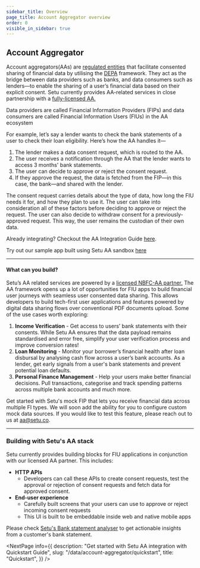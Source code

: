 ```yaml
---
sidebar_title: Overview
page_title: Account Aggregator overview
order: 0
visible_in_sidebar: true
---
```


## Account Aggregator

Account aggregators(AAs) are <a href="https://www.rbi.org.in/Scripts/bs_viewcontent.aspx?Id=3142" target="_blank">regulated entities</a> that facilitate consented sharing of financial data by utilising the <a href="http://www.niti.gov.in/node/1299" target="_blank">DEPA</a> framework. They act as the bridge between data providers such as banks, and data consumers such as lenders—to enable the sharing of a user’s financial data based on their explicit consent. Setu currently provides AA-related services in close partnership with a <a href="https://www.onemoney.in/" target="_blank">fully-licensed AA.</a>

<Callout type="highlight">
    Data providers are called Financial Information Providers (FIPs) and data
    consumers are called Financial Information Users (FIUs) in the AA ecosystem
</Callout>

<br />

For example, let’s say a lender wants to check the bank statements of a user to check their loan eligibility. Here’s how the AA handles it—

<MainImage
    src="https://storage.googleapis.com/strapi-assets/latest/AA_webpage_infographic_e88a02182f/AA_webpage_infographic_e88a02182f.png"
    alt="AA web page"
/>

1. The lender makes a data consent request, which is routed to the AA.
2. The user receives a notification through the AA that the lender wants to access 3 months' bank statements.
3. The user can decide to approve or reject the consent request.
4. If they approve the request, the data is fetched from the FIP—in this case, the bank—and shared with the lender.

The consent request carries details about the type of data, how long the FIU needs it for, and how they plan to use it. The user can take into consideration all of these factors before deciding to approve or reject the request. The user can also decide to withdraw consent for a previously-approved request. This way, the user remains the custodian of their own data.

Already integrating? Checkout the AA Integration Guide [here](https://docs.setu.co/data/account-aggregator/quickstart).

Try out our sample app built using Setu AA sandbox <a href="https://github.com/SetuHQ/account-aggregator-sample-app" target="_blank">here</a>

<hr class="primary" />

#### What can you build?

Setu’s AA related services are powered by a <a href="https://www.onemoney.in/" target="_blank">licensed NBFC-AA partner.</a> The AA framework opens up a lot of opportunities for FIU apps to build financial user journeys with seamless user consented data sharing. This allows developers to build tech-first user applications and features powered by digital data sharing flows over conventional PDF documents upload. Some of the use cases worth exploring:

1. **Income Verification** - Get access to users’ bank statements with their consents. While Setu AA ensures that the data payload remains standardised and error free, simplify your user verification process and improve conversion rates!
2. **Loan Monitoring** - Monitor your borrower’s financial health after loan disbursal by analysing cash flow across a user’s bank accounts. As a lender, get early signals from a user's bank statements and prevent potential loan defaults.
3. **Personal Finance Management** - Help your users make better financial decisions. Pull transactions, categorise and track spending patterns across multiple bank accounts and much more.

Get started with Setu's mock FIP that lets you receive financial data across multiple FI types. We will soon add the ability for you to configure custom mock data sources. If you would like to test this feature, please reach out to us at aa@setu.co.

<hr class="primary" />

### Building with Setu's AA stack

Setu currently provides building blocks for FIU applications in conjunction with our licensed AA partner. This includes:

-   **HTTP APIs**
    -   Developers can call these APIs to create consent requests, test the approval or rejection of consent requests and fetch data for approved consent.
-   **End-user experience**
    -   Carefully built screens that your users can use to approve or reject incoming consent requests
    -   This UI is built to be embeddable inside web and native mobile apps

Please check <a href="/data/account-aggregator/bank-statement-analyser" target="_blank">Setu's Bank statement analyser</a> to get actionable insights from a customer's bank statement.

<NextPage
    info={{
        description:
            "Get started with Setu AA integration with Quickstart Guide",
        slug: "/data/account-aggregator/quickstart",
        title: "Quickstart",
    }}
/>
